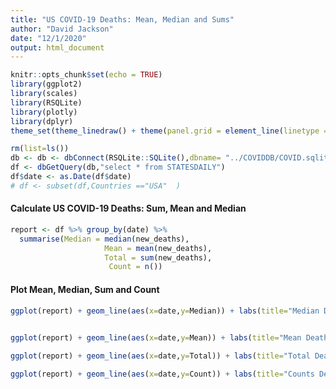 ```yaml
---
title: "US COVID-19 Deaths: Mean, Median and Sums"
author: "David Jackson"
date: "12/1/2020"
output: html_document
---
```


```r
knitr::opts_chunk$set(echo = TRUE)
library(ggplot2)
library(scales)
library(RSQLite)
library(plotly)
library(dplyr)
theme_set(theme_linedraw() + theme(panel.grid = element_line(linetype = 'dashed')))
```
```r
rm(list=ls())
db <- db <- dbConnect(RSQLite::SQLite(),dbname= "../COVIDDB/COVID.sqlite3")
df <- dbGetQuery(db,"select * from STATESDAILY")
df$date <- as.Date(df$date)
# df <- subset(df,Countries =="USA"  )
```

#### Calculate US COVID-19 Deaths: Sum, Mean and Median

```r
report <- df %>% group_by(date) %>% 
  summarise(Median = median(new_deaths),
                     Mean = mean(new_deaths),
                     Total = sum(new_deaths),
                      Count = n())
```

#### Plot Mean, Median, Sum and Count

```r
ggplot(report) + geom_line(aes(x=date,y=Median)) + labs(title="Median Deaths by Date")
                                                       
```
```r
ggplot(report) + geom_line(aes(x=date,y=Mean)) + labs(title="Mean Deaths by Date")
```
```r
ggplot(report) + geom_line(aes(x=date,y=Total)) + labs(title="Total Deaths by Date")
```
```r
ggplot(report) + geom_line(aes(x=date,y=Count)) + labs(title="Counts Deaths by Date")
```

